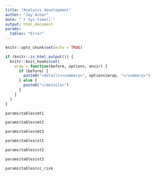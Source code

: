```yaml
---
title: "Analysis development"
author: "Jay Achar"
date: "`r Sys.time()`"
output: html_document
params:
  tables: "Error"
---
```


```r
knitr::opts_chunk$set(echo = TRUE)

if (knitr::is_html_output()) {
  knitr::knit_hooks$set(
    wrap = function(before, options, envir) {
      if (before) {
        paste0("<details><summary>", options$wrap, "</summary>")
      } else {
        paste0("</details>")
      }
    }
  )
}
```

```r
params$tables$mt1
```


```r
params$tables$mt2
```

```r
params$tables$mt3
```

```r
params$tables$st1
```

```r
params$tables$st2
```

```r
params$tables$st3
```

```r
params$tables$cc_risk
```
